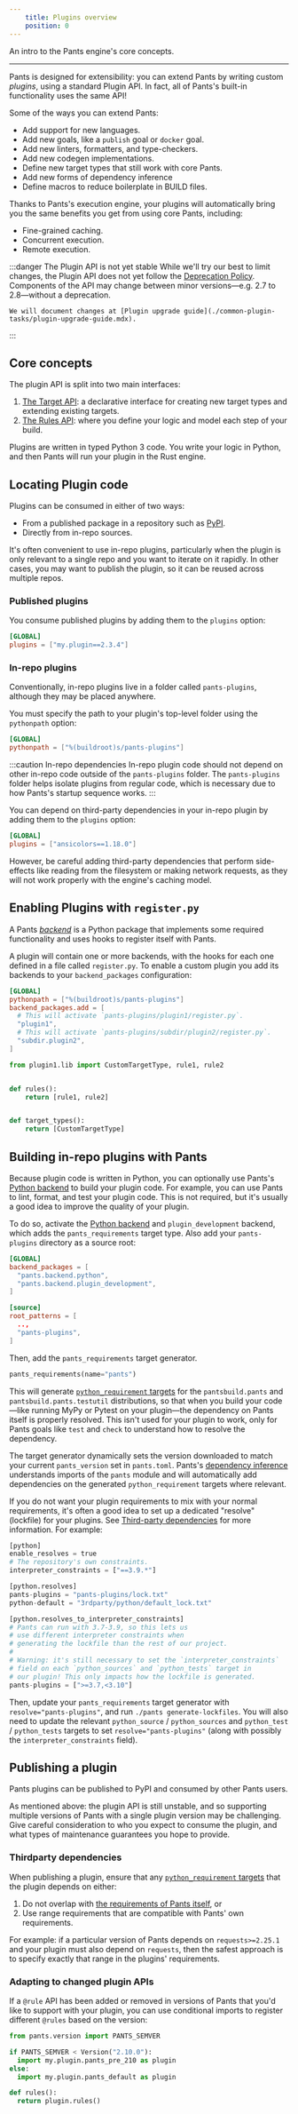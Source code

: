 ```yaml
---
    title: Plugins overview
    position: 0
---
```


An intro to the Pants engine's core concepts.

---

Pants is designed for extensibility: you can extend Pants by writing custom _plugins_, using a standard Plugin API. In fact, all of Pants's built-in functionality uses the same API!

Some of the ways you can extend Pants:

- Add support for new languages.
- Add new goals, like a `publish` goal or `docker` goal.
- Add new linters, formatters, and type-checkers.
- Add new codegen implementations.
- Define new target types that still work with core Pants.
- Add new forms of dependency inference
- Define macros to reduce boilerplate in BUILD files.

Thanks to Pants's execution engine, your plugins will automatically bring you the same benefits you get from using core Pants, including:

- Fine-grained caching.
- Concurrent execution.
- Remote execution.

:::danger The Plugin API is not yet stable
    While we'll try our best to limit changes, the Plugin API does not yet follow the [Deprecation Policy](../releases/deprecation-policy.mdx). Components of the API may change between minor versions—e.g. 2.7 to 2.8—without a deprecation.

    We will document changes at [Plugin upgrade guide](./common-plugin-tasks/plugin-upgrade-guide.mdx).
:::

## Core concepts

The plugin API is split into two main interfaces:

1. [The Target API](./the-target-api/concepts.mdx): a declarative interface for creating new target types and extending existing targets.
2. [The Rules API](./the-rules-api/concepts.mdx): where you define your logic and model each step of your build.

Plugins are written in typed Python 3 code. You write your logic in Python, and then Pants will run your plugin in the Rust engine.

## Locating Plugin code

Plugins can be consumed in either of two ways:

- From a published package in a repository such as [PyPI](https://pypi.org/).
- Directly from in-repo sources.

It's often convenient to use in-repo plugins, particularly when the plugin is only relevant to a single repo and you want to iterate on it rapidly. In other cases, you may want to publish the plugin, so it can be reused across multiple repos.

### Published plugins

You consume published plugins by adding them to the `plugins` option:

```toml title="pants.toml"
[GLOBAL]
plugins = ["my.plugin==2.3.4"]
```

### In-repo plugins

Conventionally, in-repo plugins live in a folder called `pants-plugins`, although they may be placed anywhere.

You must specify the path to your plugin's top-level folder using the `pythonpath` option:

```toml title="pants.toml"
[GLOBAL]
pythonpath = ["%(buildroot)s/pants-plugins"]
```

:::caution In-repo dependencies
    In-repo plugin code should not depend on other in-repo code outside of the `pants-plugins` folder.  The `pants-plugins` folder helps isolate plugins from regular code, which is necessary due to how Pants's startup sequence works.
:::

You can depend on third-party dependencies in your in-repo plugin by adding them to the `plugins` option:

```toml title="pants.toml"
[GLOBAL]
plugins = ["ansicolors==1.18.0"]
```

However, be careful adding third-party dependencies that perform side-effects like reading from the filesystem or making network requests, as they will not work properly with the engine's caching model.

## Enabling Plugins with `register.py`

A Pants [_backend_](../using-pants/key-concepts/backends.mdx) is a Python package that implements some required functionality and uses hooks to register itself with Pants.

A plugin will contain one or more backends, with the hooks for each one defined in a file called `register.py`. To enable a custom plugin you add its backends to your `backend_packages` configuration:

```toml title="pants.toml"
[GLOBAL]
pythonpath = ["%(buildroot)s/pants-plugins"]
backend_packages.add = [
  # This will activate `pants-plugins/plugin1/register.py`.
  "plugin1",
  # This will activate `pants-plugins/subdir/plugin2/register.py`.
  "subdir.plugin2",
]
```

```python title="pants-plugins/plugin1/register.py"
from plugin1.lib import CustomTargetType, rule1, rule2


def rules():
    return [rule1, rule2]


def target_types():
    return [CustomTargetType]
```

## Building in-repo plugins with Pants

Because plugin code is written in Python, you can optionally use Pants's [Python backend](../python/python-overview/enabling-python-support.mdx) to build your plugin code. For example, you can use Pants to lint, format, and test your plugin code. This is not required, but it's usually a good idea to improve the quality of your plugin.

To do so, activate the [Python backend](../python/python-overview/index.mdx) and `plugin_development` backend, which adds the `pants_requirements` target type. Also add your `pants-plugins` directory as a source root:

```toml title="pants.toml"
[GLOBAL]
backend_packages = [
  "pants.backend.python",
  "pants.backend.plugin_development",
]

[source]
root_patterns = [
  ..,
  "pants-plugins",
]
```

Then, add the `pants_requirements` target generator.

```python title="pants-plugins/BUILD"
pants_requirements(name="pants")
```

This will generate [`python_requirement` targets](../python/python-overview/third-party-dependencies.mdx) for the `pantsbuild.pants` and `pantsbuild.pants.testutil` distributions, so that when you build your code—like running MyPy or Pytest on your plugin—the dependency on Pants itself is properly resolved. This isn't used for your plugin to work, only for Pants goals like `test` and `check` to understand how to resolve the dependency.

The target generator dynamically sets the version downloaded to match your current `pants_version` set in `pants.toml`. Pants's [dependency inference](../using-pants/key-concepts/targets-and-build-files.mdx) understands imports of the `pants` module and will automatically add dependencies on the generated `python_requirement` targets where relevant.

If you do not want your plugin requirements to mix with your normal requirements, it's often a good idea to set up a dedicated "resolve" (lockfile) for your plugins. See [Third-party dependencies](../python/python-overview/third-party-dependencies.mdx) for more information. For example:

```python title="pants.toml"
[python]
enable_resolves = true
# The repository's own constraints.
interpreter_constraints = ["==3.9.*"]

[python.resolves]
pants-plugins = "pants-plugins/lock.txt"
python-default = "3rdparty/python/default_lock.txt"

[python.resolves_to_interpreter_constraints]
# Pants can run with 3.7-3.9, so this lets us
# use different interpreter constraints when
# generating the lockfile than the rest of our project.
#
# Warning: it's still necessary to set the `interpreter_constraints`
# field on each `python_sources` and `python_tests` target in
# our plugin! This only impacts how the lockfile is generated.
pants-plugins = [">=3.7,<3.10"]
```

Then, update your `pants_requirements` target generator with `resolve="pants-plugins"`, and run `./pants generate-lockfiles`. You will also need to update the relevant `python_source` / `python_sources` and `python_test` / `python_tests` targets to set `resolve="pants-plugins"` (along with possibly the `interpreter_constraints` field).

## Publishing a plugin

Pants plugins can be published to PyPI and consumed by other Pants users.

As mentioned above: the plugin API is still unstable, and so supporting multiple versions of Pants with a single plugin version may be challenging. Give careful consideration to who you expect to consume the plugin, and what types of maintenance guarantees you hope to provide.

### Thirdparty dependencies

When publishing a plugin, ensure that any [`python_requirement` targets](../python/python-overview/third-party-dependencies.mdx) that the plugin depends on either:

1. Do not overlap with [the requirements of Pants itself](https://github.com/pantsbuild/pants/blob/aa0932a54e8c1b6ed6f3be8e084a11b2f6c808e5/3rdparty/python/requirements.txt), or
2. Use range requirements that are compatible with Pants' own requirements.

For example: if a particular version of Pants depends on `requests>=2.25.1` and your plugin must also depend on `requests`, then the safest approach is to specify exactly that range in the plugins' requirements.

### Adapting to changed plugin APIs

If a `@rule` API has been added or removed in versions of Pants that you'd like to support with your plugin, you can use conditional imports to register different `@rules` based on the version:

```python
from pants.version import PANTS_SEMVER

if PANTS_SEMVER < Version("2.10.0"):
  import my.plugin.pants_pre_210 as plugin
else:
  import my.plugin.pants_default as plugin

def rules():
  return plugin.rules()
```
